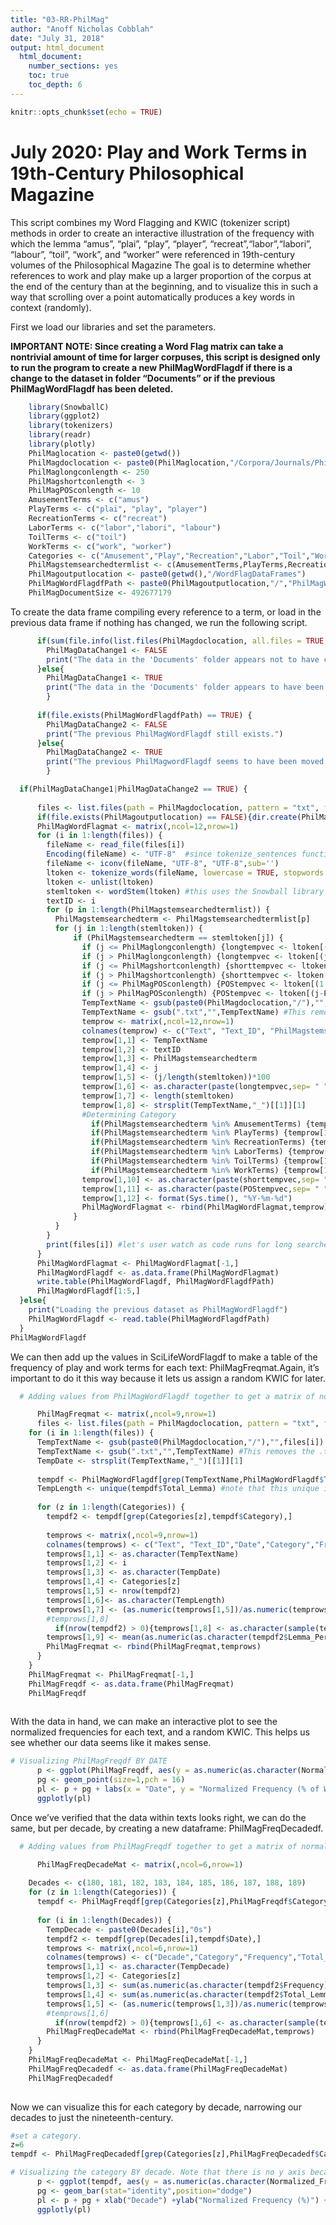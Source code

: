 ```yaml
---
title: "03-RR-PhilMag"
author: "Anoff Nicholas Cobblah"
date: "July 31, 2018"
output: html_document
  html_document:
    number_sections: yes
    toc: true
    toc_depth: 6
---
```


```r
knitr::opts_chunk$set(echo = TRUE)
```

# July 2020: Play and Work Terms in 19th-Century Philosophical Magazine

This script combines my Word Flagging and KWIC (tokenizer script) methods in order to create an interactive illustration of the frequency with which the lemma "amus", "plai", "play", "player", "recreat","labor","labori", "labour", "toil", "work", and "worker" were referenced in 19th-century volumes of the Philosophical Magazine The goal is to determine whether references to work and play make up a larger proportion of the corpus at the end of the century than at the beginning, and to visualize this in such a way that scrolling over a point automatically produces a key words in context (randomly).

First we load our libraries and set the parameters.

**IMPORTANT NOTE: Since creating a Word Flag matrix can take a nontrivial amount of time for larger corpuses, this script is designed only to run the program to create a new PhilMagWordFlagdf if there is a change to the dataset in folder "Documents" or if the previous PhilMagWordFlagdf has been deleted.**

```r
    library(SnowballC)
    library(ggplot2)
    library(tokenizers)
    library(readr)
    library(plotly)
    PhilMaglocation <- paste0(getwd())
    PhilMagdoclocation <- paste0(PhilMaglocation,"/Corpora/Journals/PhilMag/Volumes")
    PhilMaglongconlength <- 250
    PhilMagshortconlength <- 3
    PhilMagPOSconlength <- 10
    AmusementTerms <- c("amus")
    PlayTerms <- c("plai", "play", "player")
    RecreationTerms <- c("recreat")
    LaborTerms <- c("labor","labori", "labour")
    ToilTerms <- c("toil")
    WorkTerms <- c("work", "worker")
    Categories <- c("Amusement","Play","Recreation","Labor","Toil","Work")
    PhilMagstemsearchedtermlist <- c(AmusementTerms,PlayTerms,RecreationTerms,LaborTerms,ToilTerms,WorkTerms)
    PhilMagoutputlocation <- paste0(getwd(),"/WordFlagDataFrames")
    PhilMagWordFlagdfPath <- paste0(PhilMagoutputlocation,"/","PhilMagWordFlagdf.txt")
    PhilMagDocumentSize <- 492677179
```

To create the data frame compiling every reference to a term, or load in the previous data frame if nothing has changed, we run the following script.

```r
      if(sum(file.info(list.files(PhilMagdoclocation, all.files = TRUE, recursive = TRUE, full.names=TRUE))$size) == PhilMagDocumentSize) {
        PhilMagDataChange1 <- FALSE
        print("The data in the 'Documents' folder appears not to have changed.")
      }else{
        PhilMagDataChange1 <- TRUE
        print("The data in the 'Documents' folder appears to have been changed. A new PhilMagWordFlagdf will therefore be created. TO UPDATE THIS SCRIPT, PLEASE CHANGE THE PhilMagDocumentSize TO REFLECT THE NEW SIZE OF THE DOCUMENTS.")
        }
      
      if(file.exists(PhilMagWordFlagdfPath) == TRUE) {
        PhilMagDataChange2 <- FALSE
        print("The previous PhilMagWordFlagdf still exists.")
      }else{
        PhilMagDataChange2 <- TRUE
        print("The previous PhilMagwordFlagdf seems to have been moved or deleted.  A new PhilMagWordFlag will therefore be created.")
        }

  if(PhilMagDataChange1|PhilMagDataChange2 == TRUE) {
  
      files <- list.files(path = PhilMagdoclocation, pattern = "txt", full.names = TRUE) #creates vector of txt file names.
      if(file.exists(PhilMagoutputlocation) == FALSE){dir.create(PhilMagoutputlocation)}
      PhilMagWordFlagmat <- matrix(,ncol=12,nrow=1)
      for (i in 1:length(files)) {
        fileName <- read_file(files[i])
        Encoding(fileName) <- "UTF-8"  #since tokenize_sentences function requires things to be encoded in UTF-8, need to remove some data.
        fileName <- iconv(fileName, "UTF-8", "UTF-8",sub='')
        ltoken <- tokenize_words(fileName, lowercase = TRUE, stopwords = NULL, simplify = FALSE)
        ltoken <- unlist(ltoken)
        stemltoken <- wordStem(ltoken) #this uses the Snowball library to lemmatize the entire text.
        textID <- i
        for (p in 1:length(PhilMagstemsearchedtermlist)) {
          PhilMagstemsearchedterm <- PhilMagstemsearchedtermlist[p]
          for (j in 1:length(stemltoken)) {
              if (PhilMagstemsearchedterm == stemltoken[j]) {
                if (j <= PhilMaglongconlength) {longtempvec <- ltoken[(1:(j+PhilMaglongconlength))]}
                if (j > PhilMaglongconlength) {longtempvec <- ltoken[(j-PhilMaglongconlength):(j+PhilMaglongconlength)]}
                if (j <= PhilMagshortconlength) {shorttempvec <- ltoken[(1:(j+PhilMagshortconlength))]}
                if (j > PhilMagshortconlength) {shorttempvec <- ltoken[(j-PhilMagshortconlength):(j+PhilMagshortconlength)]}
                if (j <= PhilMagPOSconlength) {POStempvec <- ltoken[(1:(j+PhilMagPOSconlength))]}
                if (j > PhilMagPOSconlength) {POStempvec <- ltoken[(j-PhilMagPOSconlength):(j+PhilMagPOSconlength)]}
                TempTextName <- gsub(paste0(PhilMagdoclocation,"/"),"",files[i]) #This grabs just the end of the file path.
                TempTextName <- gsub(".txt","",TempTextName) #This removes the .txt from the end of the name.
                temprow <- matrix(,ncol=12,nrow=1)
                colnames(temprow) <- c("Text", "Text_ID", "PhilMagstemsearchedterm","Lemma","Lemma_Perc","KWIC","Total_Lemma","Date","Category","Short_KWIC","POS_KWIC","Current_Date")
                temprow[1,1] <- TempTextName
                temprow[1,2] <- textID
                temprow[1,3] <- PhilMagstemsearchedterm
                temprow[1,4] <- j
                temprow[1,5] <- (j/length(stemltoken))*100
                temprow[1,6] <- as.character(paste(longtempvec,sep= " ",collapse=" "))
                temprow[1,7] <- length(stemltoken)
                temprow[1,8] <- strsplit(TempTextName,"_")[[1]][1]
                #Determining Category
                  if(PhilMagstemsearchedterm %in% AmusementTerms) {temprow[1,9] <- "Amusement"}
                  if(PhilMagstemsearchedterm %in% PlayTerms) {temprow[1,9] <- "Play"}
                  if(PhilMagstemsearchedterm %in% RecreationTerms) {temprow[1,9] <- "Recreation"}
                  if(PhilMagstemsearchedterm %in% LaborTerms) {temprow[1,9] <- "Labor"}
                  if(PhilMagstemsearchedterm %in% ToilTerms) {temprow[1,9] <- "Toil"}
                  if(PhilMagstemsearchedterm %in% WorkTerms) {temprow[1,9] <- "Work"}
                temprow[1,10] <- as.character(paste(shorttempvec,sep= " ",collapse=" "))
                temprow[1,11] <- as.character(paste(POStempvec,sep= " ",collapse=" "))
                temprow[1,12] <- format(Sys.time(), "%Y-%m-%d")
                PhilMagWordFlagmat <- rbind(PhilMagWordFlagmat,temprow)
              }
          }
        }
        print(files[i]) #let's user watch as code runs for long searches
      }
      PhilMagWordFlagmat <- PhilMagWordFlagmat[-1,]
      PhilMagWordFlagdf <- as.data.frame(PhilMagWordFlagmat)
      write.table(PhilMagWordFlagdf, PhilMagWordFlagdfPath)
      PhilMagWordFlagdf[1:5,]
  }else{
    print("Loading the previous dataset as PhilMagWordFlagdf")
    PhilMagWordFlagdf <- read.table(PhilMagWordFlagdfPath)
  }
PhilMagWordFlagdf
```

We can then add up the values in SciLifeWordFlagdf to make a table of the frequency of play and work terms for each text: PhilMagFreqmat.Again, it's important to do it this way because it lets us assign a random KWIC for later.

```r
  # Adding values from PhilMagWordFlagdf together to get a matrix of normalized frequencies for each category, as PhilMagFreqmat

      PhilMagFreqmat <- matrix(,ncol=9,nrow=1)
      files <- list.files(path = PhilMagdoclocation, pattern = "txt", full.names = TRUE) #creates vector of txt file names.
    for (i in 1:length(files)) {
      TempTextName <- gsub(paste0(PhilMagdoclocation,"/"),"",files[i]) #This grabs just the end of the file path.
      TempTextName <- gsub(".txt","",TempTextName) #This removes the .txt from the end of the name.
      TempDate <- strsplit(TempTextName,"_")[[1]][1]
      
      tempdf <- PhilMagWordFlagdf[grep(TempTextName,PhilMagWordFlagdf$Text),]
      TempLength <- unique(tempdf$Total_Lemma) #note that this unique is here to make SURE we only have one text
      
      for (z in 1:length(Categories)) {   
        tempdf2 <- tempdf[grep(Categories[z],tempdf$Category),]
        
        temprows <- matrix(,ncol=9,nrow=1)
        colnames(temprows) <- c("Text", "Text_ID","Date","Category","Frequency","Total_Lemma","Normalized_Freq","Sample_KWIC","Avg_Lemma_Perc")
        temprows[1,1] <- as.character(TempTextName)
        temprows[1,2] <- i
        temprows[1,3] <- as.character(TempDate)
        temprows[1,4] <- Categories[z]
        temprows[1,5] <- nrow(tempdf2)
        temprows[1,6]<- as.character(TempLength)
        temprows[1,7] <- (as.numeric(temprows[1,5])/as.numeric(temprows[1,6]))*100
        #temprows[1,8]
          if(nrow(tempdf2) > 0){temprows[1,8] <- as.character(sample(tempdf2$Short_KWIC,1))}else{temprows[1,8] <- NA}
        temprows[1,9] <- mean(as.numeric(as.character(tempdf2$Lemma_Perc)))
        PhilMagFreqmat <- rbind(PhilMagFreqmat,temprows)
      }
    }
    PhilMagFreqmat <- PhilMagFreqmat[-1,]
    PhilMagFreqdf <- as.data.frame(PhilMagFreqmat)
    PhilMagFreqdf
      
```

With the data in hand, we can make an interactive plot to see the normalized frequencies for each text, and a random KWIC. This helps us see whether our data seems like it makes sense.

```r
# Visualizing PhilMagFreqdf BY DATE
      p <- ggplot(PhilMagFreqdf, aes(y = as.numeric(as.character(Normalized_Freq)), x = as.numeric(substr(Date,1,4)), color = Category, label = Sample_KWIC))
      pg <- geom_point(size=1,pch = 16)
      pl <- p + pg + labs(x = "Date", y = "Normalized Frequency (% of Words in Text)", title = "Appearances of Play and Work Rhetoric within 19th-Century Popular Science Corpus")
      ggplotly(pl)
```

Once we've verified that the data within texts looks right, we can do the same, but per decade, by creating a new dataframe: PhilMagFreqDecadedf.

```r
  # Adding values from PhilMagFreqdf together to get a matrix of normalized frequencies for each decade, as PhilMagFreqDecadedf

      PhilMagFreqDecadeMat <- matrix(,ncol=6,nrow=1)
      
    Decades <- c(180, 181, 182, 183, 184, 185, 186, 187, 188, 189)
    for (z in 1:length(Categories)) { 
      tempdf <- PhilMagFreqdf[grep(Categories[z],PhilMagFreqdf$Category),]
      
      for (i in 1:length(Decades)) {
        TempDecade <- paste0(Decades[i],"0s")
        tempdf2 <- tempdf[grep(Decades[i],tempdf$Date),]
        temprows <- matrix(,ncol=6,nrow=1)
        colnames(temprows) <- c("Decade","Category","Frequency","Total_Lemma","Normalized_Freq","Sample_KWIC")
        temprows[1,1] <- as.character(TempDecade)
        temprows[1,2] <- Categories[z]
        temprows[1,3] <- sum(as.numeric(as.character(tempdf2$Frequency)), na.rm=TRUE)
        temprows[1,4] <- sum(as.numeric(as.character(tempdf2$Total_Lemma)), na.rm=TRUE)
        temprows[1,5] <- (as.numeric(temprows[1,3])/as.numeric(temprows[1,4]))*100
        #temprows[1,6]
          if(nrow(tempdf2) > 0){temprows[1,6] <- as.character(sample(tempdf2$Sample_KWIC,1))}else{temprows[1,6] <- NA}
        PhilMagFreqDecadeMat <- rbind(PhilMagFreqDecadeMat,temprows)
      }
    }
    PhilMagFreqDecadeMat <- PhilMagFreqDecadeMat[-1,]
    PhilMagFreqDecadedf <- as.data.frame(PhilMagFreqDecadeMat)
    PhilMagFreqDecadedf
      
```

Now we can visualize this for each category by decade, narrowing our decades to just the nineteenth-century.

```r
#set a category.
z=6
tempdf <- PhilMagFreqDecadedf[grep(Categories[z],PhilMagFreqDecadedf$Category),]

# Visualizing the category BY decade. Note that there is no y axis because it kept running into the numbers, and trying to fix it was becoming a pain.
      p <- ggplot(tempdf, aes(y = as.numeric(as.character(Normalized_Freq)), x = Decade, label = Sample_KWIC))
      pg <- geom_bar(stat="identity",position="dodge")
      pl <- p + pg + xlab("Decade") +ylab("Normalized Frequency (%)") + ggtitle(paste0("Normalized Frequency of '",Categories[z],"' by Decade\n in the Philosophical Magazine (1800 - 1900)"))+theme( axis.text.y=element_text(angle=90))
      ggplotly(pl)
```